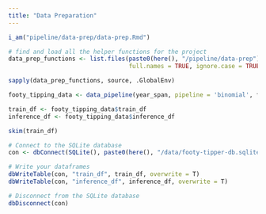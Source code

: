 ```yaml
---
title: "Data Preparation"
---
```


```r
i_am("pipeline/data-prep/data-prep.Rmd")

# find and load all the helper functions for the project
data_prep_functions <- list.files(paste0(here(), "/pipeline/data-prep"), pattern = "*.R$",
                                  full.names = TRUE, ignore.case = TRUE)

sapply(data_prep_functions, source, .GlobalEnv)
```

```r
footy_tipping_data <- data_pipeline(year_span, pipeline = 'binomial', form_period, carry_over, k_val, elo_init)

train_df <- footy_tipping_data$train_df
inference_df <- footy_tipping_data$inference_df

skim(train_df)
```

```r
# Connect to the SQLite database
con <- dbConnect(SQLite(), paste0(here(), "/data/footy-tipper-db.sqlite"))

# Write your dataframes
dbWriteTable(con, "train_df", train_df, overwrite = T)
dbWriteTable(con, "inference_df", inference_df, overwrite = T)

# Disconnect from the SQLite database
dbDisconnect(con)
```
